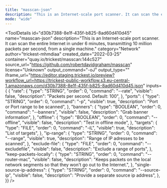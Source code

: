 ```yaml
---
title: "masscan-json"
description: "This is an Internet-scale port scanner. It can scan the entire Internet in under 6 minutes, transmitting 10 million packets per second, from a single machine."
mode: "wide"
---
```



<ToolDetails
  id="d30b7388-8e1f-435f-b825-8ad60d410d45"
  name="masscan-json"
  description="This is an Internet-scale port scanner. It can scan the entire Internet in under 6 minutes, transmitting 10 million packets per second, from a single machine."
  category="Network"
  author="trickest-mhmdiaa"
  created_date="2022-03-25"
  container="quay.io/trickest/masscan:144c527"
  source_url="https://github.com/robertdavidgraham/masscan"
  license="Unknown"
  output_command="-oJ"
  output_type=""
  iframe_url="https://editor.staging.trickest.io/preview?workflow_url=https://trickest-public-workflow.s3.eu-central-1.amazonaws.com/d30b7388-8e1f-435f-b825-8ad60d410d45.json"
  inputs={ {
  "rate": {
    "type": "STRING",
    "order": 0,
    "command": "--rate",
    "visible": false,
    "description": "Packets per second. Default: 100",
  },
  "ports": {
    "type": "STRING",
    "order": 0,
    "command": "-p",
    "visible": true,
    "description": "Port or Port range to be scanned",
  },
  "banners": {
    "type": "BOOLEAN",
    "order": 0,
    "command": "--banners",
    "visible": false,
    "description": "Grab banner information",
  },
  "offline": {
    "type": "BOOLEAN",
    "order": 0,
    "command": "--offline",
    "visible": false,
    "description": "Test in offline mode",
  },
  "targets": {
    "type": "FILE",
    "order": 0,
    "command": "-iL",
    "visible": true,
    "description": "List of targets",
  },
  "ip-range": {
    "type": "STRING",
    "order": 0,
    "command": "--range",
    "visible": true,
    "description": "Range of IP adresses to be scanned",
  },
  "exclude-file": {
    "type": "FILE",
    "order": 0,
    "command": "--excludefile",
    "visible": false,
    "description": "Exclude a range of ports",
  },
  "keep-packets-locally": {
    "type": "STRING",
    "order": 0,
    "command": "--router-mac",
    "visible": false,
    "description": "Keeps packets on the local network segments so that they won't go out to the Internet.",
  },
  "single-source-ip-address": {
    "type": "STRING",
    "order": 0,
    "command": "--source-ip",
    "visible": false,
    "description": "Provide a separate source ip address",
  },
}}
/>